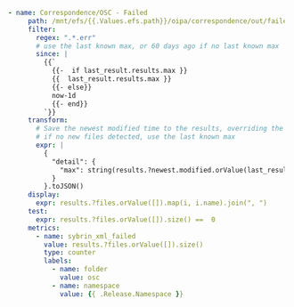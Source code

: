 ```yaml title="batch-files.yaml"
 - name: Correspondence/OSC - Failed
      path: /mnt/efs/{{.Values.efs.path}}/oipa/correspondence/out/failed
      filter:
        regex: ".*.err"
        # use the last known max, or 60 days ago if no last known max
        since: |
          {{`
            {{-  if last_result.results.max }}
            {{  last_result.results.max }}
            {{- else}}
            now-1d
            {{- end}}
          `}}
      transform:
        # Save the newest modified time to the results, overriding the full file listing that would normally be saved
        # if no new files detected, use the last known max
        expr: |
          {
            "detail": {
              "max": string(results.?newest.modified.orValue(last_result().results.?max.orValue("now-60d"))),
            }
          }.toJSON()
      display:
        expr: results.?files.orValue([]).map(i, i.name).join(", ")
      test:
        expr: results.?files.orValue([]).size() ==  0
      metrics:
        - name: sybrin_xml_failed
          value: results.?files.orValue([]).size()
          type: counter
          labels:
            - name: folder
              value: osc
            - name: namespace
              value: {{ .Release.Namespace }}
  ```

